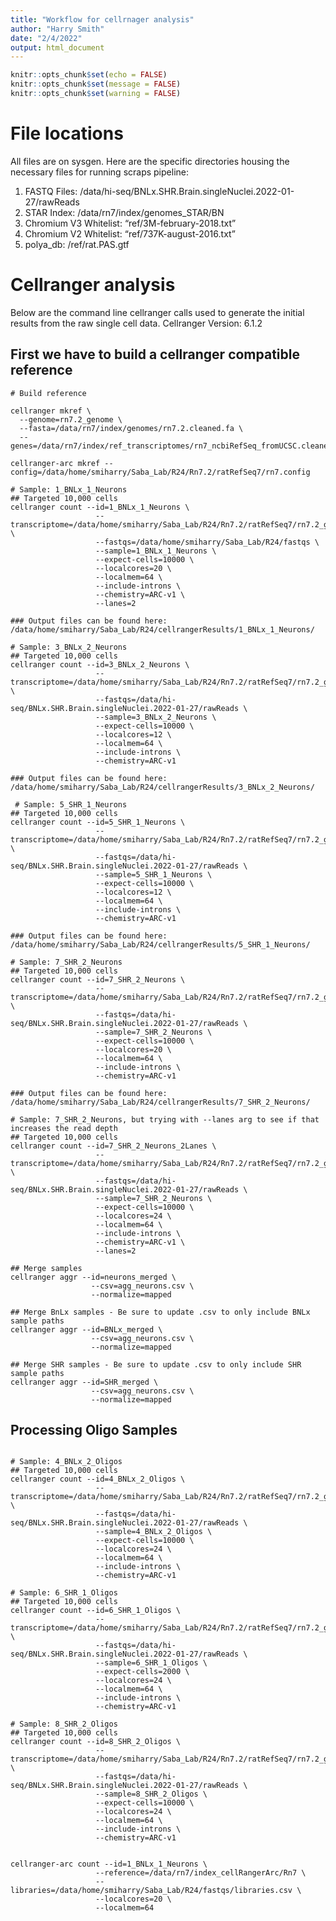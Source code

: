 ```yaml
---
title: "Workflow for cellrnager analysis"
author: "Harry Smith"
date: "2/4/2022"
output: html_document
---
```


```r
knitr::opts_chunk$set(echo = FALSE)
knitr::opts_chunk$set(message = FALSE)
knitr::opts_chunk$set(warning = FALSE)
```

# File locations

All files are on sysgen. Here are the specific directories housing the necessary files for running scraps pipeline:

1. FASTQ Files: /data/hi-seq/BNLx.SHR.Brain.singleNuclei.2022-01-27/rawReads
2. STAR Index: /data/rn7/index/genomes_STAR/BN
3. Chromium V3 Whitelist: "ref/3M-february-2018.txt"
4. Chromium V2 Whitelist:  "ref/737K-august-2016.txt"
5. polya_db: /ref/rat.PAS.gtf

# Cellranger analysis

Below are the command line cellranger calls used to generate the initial results from the raw single cell data.
Cellranger Version: 6.1.2

## First we have to build a cellranger compatible reference
```
# Build reference
  
cellranger mkref \
  --genome=rn7.2_genome \
  --fasta=/data/rn7/index/genomes/rn7.2.cleaned.fa \
  --genes=/data/rn7/index/ref_transcriptomes/rn7_ncbiRefSeq_fromUCSC.cleaned.gtf
  
cellranger-arc mkref --config=/data/home/smiharry/Saba_Lab/R24/Rn7.2/ratRefSeq7/rn7.config
```

```
# Sample: 1_BNLx_1_Neurons
## Targeted 10,000 cells
cellranger count --id=1_BNLx_1_Neurons \
                   --transcriptome=/data/home/smiharry/Saba_Lab/R24/Rn7.2/ratRefSeq7/rn7.2_genome \
                   --fastqs=/data/home/smiharry/Saba_Lab/R24/fastqs \
                   --sample=1_BNLx_1_Neurons \
                   --expect-cells=10000 \
                   --localcores=20 \
                   --localmem=64 \
                   --include-introns \
                   --chemistry=ARC-v1 \
                   --lanes=2
                   
### Output files can be found here: /data/home/smiharry/Saba_Lab/R24/cellrangerResults/1_BNLx_1_Neurons/

# Sample: 3_BNLx_2_Neurons
## Targeted 10,000 cells                   
cellranger count --id=3_BNLx_2_Neurons \
                   --transcriptome=/data/home/smiharry/Saba_Lab/R24/Rn7.2/ratRefSeq7/rn7.2_genome \
                   --fastqs=/data/hi-seq/BNLx.SHR.Brain.singleNuclei.2022-01-27/rawReads \
                   --sample=3_BNLx_2_Neurons \
                   --expect-cells=10000 \
                   --localcores=12 \
                   --localmem=64 \
                   --include-introns \
                   --chemistry=ARC-v1
                   
### Output files can be found here: /data/home/smiharry/Saba_Lab/R24/cellrangerResults/3_BNLx_2_Neurons/
 
 # Sample: 5_SHR_1_Neurons
## Targeted 10,000 cells                  
cellranger count --id=5_SHR_1_Neurons \
                   --transcriptome=/data/home/smiharry/Saba_Lab/R24/Rn7.2/ratRefSeq7/rn7.2_genome \
                   --fastqs=/data/hi-seq/BNLx.SHR.Brain.singleNuclei.2022-01-27/rawReads \
                   --sample=5_SHR_1_Neurons \
                   --expect-cells=10000 \
                   --localcores=12 \
                   --localmem=64 \
                   --include-introns \
                   --chemistry=ARC-v1 

### Output files can be found here: /data/home/smiharry/Saba_Lab/R24/cellrangerResults/5_SHR_1_Neurons/                  

# Sample: 7_SHR_2_Neurons
## Targeted 10,000 cells                   
cellranger count --id=7_SHR_2_Neurons \
                   --transcriptome=/data/home/smiharry/Saba_Lab/R24/Rn7.2/ratRefSeq7/rn7.2_genome \
                   --fastqs=/data/hi-seq/BNLx.SHR.Brain.singleNuclei.2022-01-27/rawReads \
                   --sample=7_SHR_2_Neurons \
                   --expect-cells=10000 \
                   --localcores=20 \
                   --localmem=64 \
                   --include-introns \
                   --chemistry=ARC-v1 
                   
### Output files can be found here: /data/home/smiharry/Saba_Lab/R24/cellrangerResults/7_SHR_2_Neurons/

# Sample: 7_SHR_2_Neurons, but trying with --lanes arg to see if that increases the read depth
## Targeted 10,000 cells                   
cellranger count --id=7_SHR_2_Neurons_2Lanes \
                   --transcriptome=/data/home/smiharry/Saba_Lab/R24/Rn7.2/ratRefSeq7/rn7.2_genome \
                   --fastqs=/data/hi-seq/BNLx.SHR.Brain.singleNuclei.2022-01-27/rawReads \
                   --sample=7_SHR_2_Neurons \
                   --expect-cells=10000 \
                   --localcores=24 \
                   --localmem=64 \
                   --include-introns \
                   --chemistry=ARC-v1 \
                   --lanes=2

## Merge samples
cellranger aggr --id=neurons_merged \
                  --csv=agg_neurons.csv \
                  --normalize=mapped
                  
## Merge BnLx samples - Be sure to update .csv to only include BNLx sample paths
cellranger aggr --id=BNLx_merged \
                  --csv=agg_neurons.csv \
                  --normalize=mapped
                  
## Merge SHR samples - Be sure to update .csv to only include SHR sample paths
cellranger aggr --id=SHR_merged \
                  --csv=agg_neurons.csv \
                  --normalize=mapped
```

## Processing Oligo Samples

```

# Sample: 4_BNLx_2_Oligos
## Targeted 10,000 cells
cellranger count --id=4_BNLx_2_Oligos \
                   --transcriptome=/data/home/smiharry/Saba_Lab/R24/Rn7.2/ratRefSeq7/rn7.2_genome \
                   --fastqs=/data/hi-seq/BNLx.SHR.Brain.singleNuclei.2022-01-27/rawReads \
                   --sample=4_BNLx_2_Oligos \
                   --expect-cells=10000 \
                   --localcores=24 \
                   --localmem=64 \
                   --include-introns \
                   --chemistry=ARC-v1

# Sample: 6_SHR_1_Oligos
## Targeted 10,000 cells                   
cellranger count --id=6_SHR_1_Oligos \
                   --transcriptome=/data/home/smiharry/Saba_Lab/R24/Rn7.2/ratRefSeq7/rn7.2_genome \
                   --fastqs=/data/hi-seq/BNLx.SHR.Brain.singleNuclei.2022-01-27/rawReads \
                   --sample=6_SHR_1_Oligos \
                   --expect-cells=2000 \
                   --localcores=24 \
                   --localmem=64 \
                   --include-introns \
                   --chemistry=ARC-v1
                   
# Sample: 8_SHR_2_Oligos
## Targeted 10,000 cells                   
cellranger count --id=8_SHR_2_Oligos \
                   --transcriptome=/data/home/smiharry/Saba_Lab/R24/Rn7.2/ratRefSeq7/rn7.2_genome \
                   --fastqs=/data/hi-seq/BNLx.SHR.Brain.singleNuclei.2022-01-27/rawReads \
                   --sample=8_SHR_2_Oligos \
                   --expect-cells=10000 \
                   --localcores=24 \
                   --localmem=64 \
                   --include-introns \
                   --chemistry=ARC-v1


```

```
cellranger-arc count --id=1_BNLx_1_Neurons \
                   --reference=/data/rn7/index_cellRangerArc/Rn7 \
                   --libraries=/data/home/smiharry/Saba_Lab/R24/fastqs/libraries.csv \
                   --localcores=20 \
                   --localmem=64
                   
```
